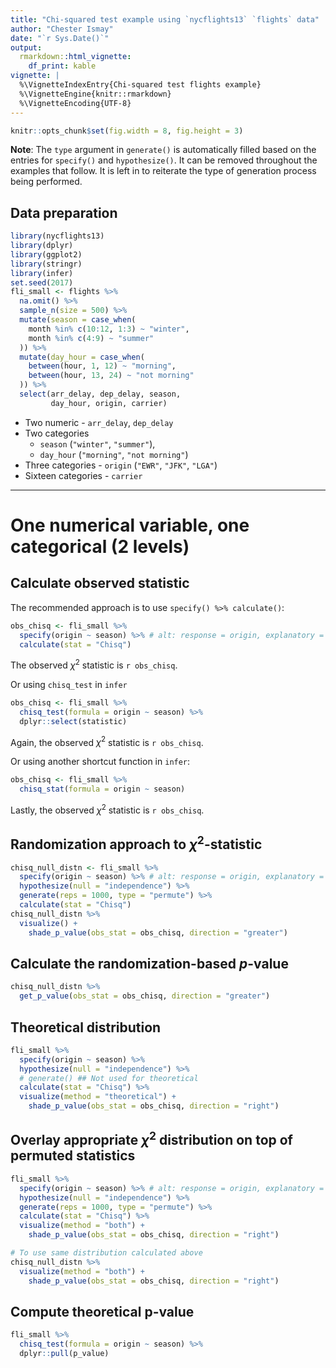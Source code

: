 ```yaml
---
title: "Chi-squared test example using `nycflights13` `flights` data"
author: "Chester Ismay"
date: "`r Sys.Date()`"
output: 
  rmarkdown::html_vignette:
    df_print: kable
vignette: |
  %\VignetteIndexEntry{Chi-squared test flights example}
  %\VignetteEngine{knitr::rmarkdown}
  %\VignetteEncoding{UTF-8}
---
```


```r
knitr::opts_chunk$set(fig.width = 8, fig.height = 3) 
```

**Note**: The `type` argument in `generate()` is automatically filled based on the entries for `specify()` and
`hypothesize()`. It can be removed throughout the examples that follow. It is left in to reiterate the type of generation process being performed.

## Data preparation

```r
library(nycflights13)
library(dplyr)
library(ggplot2)
library(stringr)
library(infer)
set.seed(2017)
fli_small <- flights %>% 
  na.omit() %>% 
  sample_n(size = 500) %>% 
  mutate(season = case_when(
    month %in% c(10:12, 1:3) ~ "winter",
    month %in% c(4:9) ~ "summer"
  )) %>% 
  mutate(day_hour = case_when(
    between(hour, 1, 12) ~ "morning",
    between(hour, 13, 24) ~ "not morning"
  )) %>% 
  select(arr_delay, dep_delay, season, 
         day_hour, origin, carrier)
```

* Two numeric - `arr_delay`, `dep_delay`
* Two categories 
    - `season` (`"winter"`, `"summer"`), 
    - `day_hour` (`"morning"`, `"not morning"`)
* Three categories - `origin` (`"EWR"`, `"JFK"`, `"LGA"`)
* Sixteen categories - `carrier`

***

# One numerical variable, one categorical (2 levels)

## Calculate observed statistic 

The recommended approach is to use `specify() %>% calculate()`:

```r
obs_chisq <- fli_small %>%
  specify(origin ~ season) %>% # alt: response = origin, explanatory = season
  calculate(stat = "Chisq")
```

The observed $\chi^2$ statistic is `r obs_chisq`.

Or using `chisq_test` in `infer`

```r
obs_chisq <- fli_small %>% 
  chisq_test(formula = origin ~ season) %>% 
  dplyr::select(statistic)
```

Again, the observed $\chi^2$ statistic is `r obs_chisq`.

Or using another shortcut function in `infer`:

```r
obs_chisq <- fli_small %>% 
  chisq_stat(formula = origin ~ season)
```

Lastly, the observed $\chi^2$ statistic is `r obs_chisq`.

## Randomization approach to $\chi^2$-statistic

```r
chisq_null_distn <- fli_small %>%
  specify(origin ~ season) %>% # alt: response = origin, explanatory = season
  hypothesize(null = "independence") %>%
  generate(reps = 1000, type = "permute") %>%
  calculate(stat = "Chisq")
chisq_null_distn %>%
  visualize() +
    shade_p_value(obs_stat = obs_chisq, direction = "greater")
```

## Calculate the randomization-based $p$-value

```r
chisq_null_distn %>% 
  get_p_value(obs_stat = obs_chisq, direction = "greater")
```


## Theoretical distribution

```r
fli_small %>%
  specify(origin ~ season) %>% 
  hypothesize(null = "independence") %>%
  # generate() ## Not used for theoretical
  calculate(stat = "Chisq") %>%
  visualize(method = "theoretical") +
    shade_p_value(obs_stat = obs_chisq, direction = "right")
```

## Overlay appropriate $\chi^2$ distribution on top of permuted statistics

```r
fli_small %>%
  specify(origin ~ season) %>% # alt: response = origin, explanatory = season
  hypothesize(null = "independence") %>%
  generate(reps = 1000, type = "permute") %>%
  calculate(stat = "Chisq") %>% 
  visualize(method = "both") +
    shade_p_value(obs_stat = obs_chisq, direction = "right")
```

```r
# To use same distribution calculated above
chisq_null_distn %>% 
  visualize(method = "both") +
    shade_p_value(obs_stat = obs_chisq, direction = "right")
```


## Compute theoretical p-value

```r
fli_small %>% 
  chisq_test(formula = origin ~ season) %>% 
  dplyr::pull(p_value)
```

